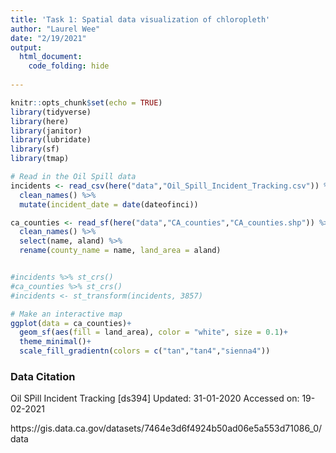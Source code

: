 ```yaml
---
title: 'Task 1: Spatial data visualization of chloropleth'
author: "Laurel Wee"
date: "2/19/2021"
output: 
  html_document:
    code_folding: hide
  
---
```


```r
knitr::opts_chunk$set(echo = TRUE)
library(tidyverse)
library(here)
library(janitor)
library(lubridate)
library(sf)
library(tmap)
```
```r
# Read in the Oil Spill data
incidents <- read_csv(here("data","Oil_Spill_Incident_Tracking.csv")) %>% 
  clean_names() %>% 
  mutate(incident_date = date(dateofinci))

ca_counties <- read_sf(here("data","CA_counties","CA_counties.shp")) %>% 
  clean_names() %>% 
  select(name, aland) %>% 
  rename(county_name = name, land_area = aland)


#incidents %>% st_crs()
#ca_counties %>% st_crs()
#incidents <- st_transform(incidents, 3857)
```

```r
# Make an interactive map
ggplot(data = ca_counties)+
  geom_sf(aes(fill = land_area), color = "white", size = 0.1)+
  theme_minimal()+
  scale_fill_gradientn(colors = c("tan","tan4","sienna4"))
```







### Data Citation


Oil SPill Incident Tracking [ds394] Updated: 31-01-2020 Accessed on: 19-02-2021

https://gis.data.ca.gov/datasets/7464e3d6f4924b50ad06e5a553d71086_0/data 